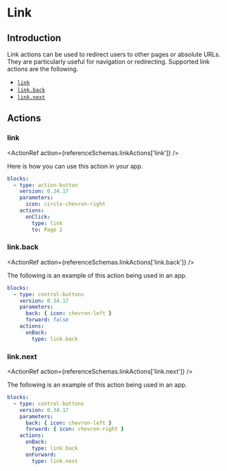 
# Link

## Introduction

Link actions can be used to redirect users to other pages or absolute URLs. They are particularly
useful for navigation or redirecting. Supported link actions are the following.

- [`link`](../reference/action.mdx#link)
- [`link.back`](../reference/action.mdx#link.back)
- [`link.next`](../reference/action.mdx#link.next)

## Actions

### link<Side name="link" />

<ActionRef action={referenceSchemas.linkActions['link']} />

Here is how you can use this action in your app.

```yaml validate blocks-snippet
blocks:
  - type: action-button
    version: 0.34.17
    parameters:
      icon: circle-chevron-right
    actions:
      onClick:
        type: link
        to: Page 2
```

### link.back<Side name="link.back" />

<ActionRef action={referenceSchemas.linkActions['link.back']} />

The following is an example of this action being used in an app.

```yaml validate blocks-snippet
blocks:
  - type: control-buttons
    version: 0.34.17
    parameters:
      back: { icon: chevron-left }
      forward: false
    actions:
      onBack:
        type: link.back
```

### link.next<Side name="link.next" />

<ActionRef action={referenceSchemas.linkActions['link.next']} />

The following is an example of this action being used in an app.

```yaml validate blocks-snippet
blocks:
  - type: control-buttons
    version: 0.34.17
    parameters:
      back: { icon: chevron-left }
      forward: { icon: chevron-right }
    actions:
      onBack:
        type: link.back
      onForward:
        type: link.next
```
